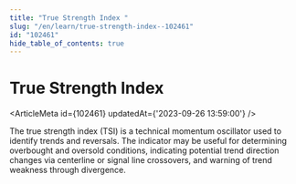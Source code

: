 ```yaml
---
title: "True Strength Index "
slug: "/en/learn/true-strength-index--102461"
id: "102461"
hide_table_of_contents: true
---
```



# True Strength Index 

<ArticleMeta id={102461} updatedAt={'2023-09-26 13:59:00'} />
<div className='border-solid border-b border-t-0 my-4 border-[var(--ifm-color-gray-300)]' />

The true strength index (TSI) is a technical momentum oscillator used to identify trends and reversals. The indicator may be useful for determining overbought and oversold conditions, indicating potential trend direction changes via centerline or signal line crossovers, and warning of trend weakness through divergence.
